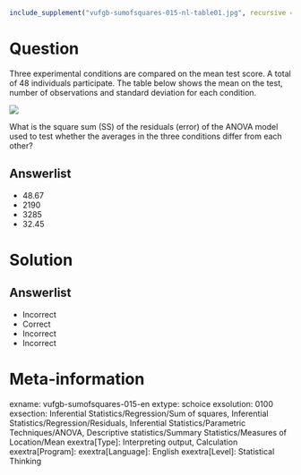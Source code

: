 ```r
include_supplement("vufgb-sumofsquares-015-nl-table01.jpg", recursive = TRUE)
```

Question
========

Three experimental conditions are compared on the mean test score. A total of 48 individuals participate. The table below shows the mean on the test, number of observations and standard deviation for each condition.

![](vufgb-sumofsquares-015-nl-table01.jpg)
  
What is the square sum (SS) of the residuals (error) of the ANOVA model used to test whether the averages in the three conditions differ from each other?  
  
Answerlist
----------
* 48.67
* 2190
* 3285
* 32.45

Solution
========

Answerlist
----------
* Incorrect
* Correct
* Incorrect
* Incorrect

Meta-information
================
exname: vufgb-sumofsquares-015-en
extype: schoice
exsolution: 0100
exsection: Inferential Statistics/Regression/Sum of squares, Inferential Statistics/Regression/Residuals, Inferential Statistics/Parametric Techniques/ANOVA, Descriptive statistics/Summary Statistics/Measures of Location/Mean
exextra[Type]: Interpreting output, Calculation
exextra[Program]: 
exextra[Language]: English
exextra[Level]: Statistical Thinking
